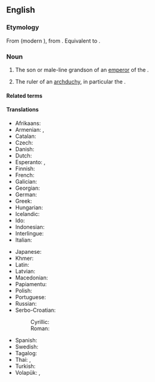 ==English==
{{wikipedia}}

===Etymology===
From {{der|en|frm|archeduc}} (modern {{cog|fr|archiduc}}), from {{der|en|la|archidux}}. Equivalent to {{prefix|en|arch|duke}}.

===Noun===
{{en-noun}}

# {{lb|en|history}} The son or male-line grandson of an [[emperor]] of the {{w|Austro-Hungarian Empire}}.
#: {{ux|en|World War I traditionally started with the assassination of '''Archduke''' Francis (Franz) Ferdinand.}}
# {{lb|en|history}} The ruler of an [[archduchy]], in particular the {{w|Archduchy of Austria}}.

====Related terms====
{{rel4|en|archduchess|duke|emperor|grand duke|imperial|noble|prince|royal}}

====Translations====
{{trans-top|rank}}
* Afrikaans: {{t|af|aartsherog}}
* Armenian: {{t|hy|արքիդուքս}}, {{t+|hy|էրցհերցոգ}}
* Catalan: {{t+|ca|arxiduc|m}}
* Czech: {{t+|cs|arcivévoda|m}}
* Danish: {{t|da|ærkehertug|c}}
* Dutch: {{t+|nl|aartshertog}}
* Esperanto: {{t|eo|arkiduko}}, {{t|eo|ĉefduko}}
* Finnish: {{t+|fi|arkkiherttua}}
* French: {{t+|fr|archiduc|m}}
* Galician: {{t|gl|arquiduque|m}}
* Georgian: {{t|ka|ერისთავთ-ერისთავი}}
* German: {{t+|de|Erzherzog|m}}
* Greek: {{t+|el|αρχιδούκας|m}}
* Hungarian: {{t+|hu|főherceg}}
* Icelandic: {{t|is|erkihertogi|m}}
* Ido: {{t+|io|arkiduko}}
* Indonesian: {{t|id|adipati utama}}
* Interlingue: {{t|ie|archiduc}}
* Italian: {{t|it|arciduca}}
{{trans-mid}}
* Japanese: {{t|ja|大公|tr=[[たいこう]], taikō}}
* Khmer: {{t|km|សម្ដេចព្រះបរមរាជឱរសាធិរាជ|tr=sɑmdach preah bɑrom riech aorɑh a’tʰi’riech}}
* Latin: {{t|la|archidux|m}}
* Latvian: {{t|lv|erchercogs|m}}
* Macedonian: {{t|mk|надвојвода|m}}
* Papiamentu: {{t|pap|archiduke}}
* Polish: {{t+|pl|arcyksiążę|m}}
* Portuguese: {{t+|pt|arquiduque}}
* Russian: {{t+|ru|эрцге́рцог|m}}
* Serbo-Croatian:
*: Cyrillic: {{t|sh|на̏двојвода|m}}
*: Roman: {{t+|sh|nȁdvojvoda|m}}
* Spanish: {{t+|es|archiduque|m}}
* Swedish: {{t+|sv|ärkehertig}}
* Tagalog: {{t|tl|artsiduke}}
* Thai: {{t|th|อาร์ชดุ๊ก}}, {{t|th|อาร์ชดยุก}}
* Turkish: {{t+|tr|arşidük}}
* Volapük: {{t+|vo|daledük}} {{qualifier|male or female}}, {{t|vo|hidaledük}} {{qualifier|male}}
{{trans-bottom}}
